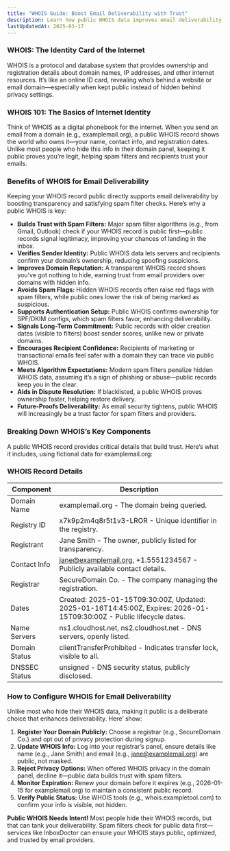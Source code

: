 ---
title: "WHOIS Guide: Boost Email Deliverability with Trust"
description: Learn how public WHOIS data improves email deliverability. Discover benefits, components, and setup for better inbox placement.
lastUpdatedAt: 2025-03-17
---

### WHOIS: The Identity Card of the Internet

WHOIS is a protocol and database system that provides ownership and registration details about domain names, IP addresses, and other internet resources. It’s like an online ID card, revealing who’s behind a website or email domain—especially when kept public instead of hidden behind privacy settings.

### WHOIS 101: The Basics of Internet Identity

Think of WHOIS as a digital phonebook for the internet. When you send an email from a domain (e.g., examplemail.org), a public WHOIS record shows the world who owns it—your name, contact info, and registration dates. Unlike most people who hide this info in their domain panel, keeping it public proves you’re legit, helping spam filters and recipients trust your emails.

### Benefits of WHOIS for Email Deliverability

Keeping your WHOIS record public directly supports email deliverability by boosting transparency and satisfying spam filter checks. Here’s why a public WHOIS is key:

- **Builds Trust with Spam Filters:** Major spam filter algorithms (e.g., from Gmail, Outlook) check if your WHOIS record is public first—public records signal legitimacy, improving your chances of landing in the inbox.
- **Verifies Sender Identity:** Public WHOIS data lets servers and recipients confirm your domain’s ownership, reducing spoofing suspicions.
- **Improves Domain Reputation:** A transparent WHOIS record shows you’ve got nothing to hide, earning trust from email providers over domains with hidden info.
- **Avoids Spam Flags:** Hidden WHOIS records often raise red flags with spam filters, while public ones lower the risk of being marked as suspicious.
- **Supports Authentication Setup:** Public WHOIS confirms ownership for SPF/DKIM configs, which spam filters favor, enhancing deliverability.
- **Signals Long-Term Commitment:** Public records with older creation dates (visible to filters) boost sender scores, unlike new or private domains.
- **Encourages Recipient Confidence:** Recipients of marketing or transactional emails feel safer with a domain they can trace via public WHOIS.
- **Meets Algorithm Expectations:** Modern spam filters penalize hidden WHOIS data, assuming it’s a sign of phishing or abuse—public records keep you in the clear.
- **Aids in Dispute Resolution:** If blacklisted, a public WHOIS proves ownership faster, helping restore delivery.
- **Future-Proofs Deliverability:** As email security tightens, public WHOIS will increasingly be a trust factor for spam filters and providers.

### Breaking Down WHOIS’s Key Components

A public WHOIS record provides critical details that build trust. Here’s what it includes, using fictional data for examplemail.org:

### WHOIS Record Details

<table>
  <thead>
    <tr>
      <th>Component</th>
      <th>Description</th>
    </tr>
  </thead>
  <tbody>
    <tr>
      <td>Domain Name</td>
      <td>examplemail.org - The domain being queried.</td>
    </tr>
    <tr>
      <td>Registry ID</td>
      <td>x7k9p2m4q8r5t1v3-LROR - Unique identifier in the registry.</td>
    </tr>
    <tr>
      <td>Registrant</td>
      <td>Jane Smith - The owner, publicly listed for transparency.</td>
    </tr>
    <tr>
      <td>Contact Info</td>
      <td>
        <a href="mailto:jane@examplemail.org">jane@examplemail.org</a>,
        +1.5551234567 - Publicly available contact details.
      </td>
    </tr>
    <tr>
      <td>Registrar</td>
      <td>SecureDomain Co. - The company managing the registration.</td>
    </tr>
    <tr>
      <td>Dates</td>
      <td>
        Created: 2025-01-15T09:30:00Z, Updated: 2025-01-16T14:45:00Z, Expires:
        2026-01-15T09:30:00Z - Public lifecycle dates.
      </td>
    </tr>
    <tr>
      <td>Name Servers</td>
      <td>
        ns1.cloudhost.net, ns2.cloudhost.net - DNS servers, openly listed.
      </td>
    </tr>
    <tr>
      <td>Domain Status</td>
      <td>
        clientTransferProhibited - Indicates transfer lock, visible to all.
      </td>
    </tr>
    <tr>
      <td>DNSSEC Status</td>
      <td>unsigned - DNS security status, publicly disclosed.</td>
    </tr>
  </tbody>
</table>

### How to Configure WHOIS for Email Deliverability

Unlike most who hide their WHOIS data, making it public is a deliberate choice that enhances deliverability. Here’ show:

1.  **Register Your Domain Publicly:** Choose a registrar (e.g., SecureDomain Co.) and opt out of privacy protection during signup.
2.  **Update WHOIS Info:** Log into your registrar’s panel, ensure details like name (e.g., Jane Smith) and email (e.g., [jane@examplemail.org](mailto:jane@examplemail.org "mailto:jane@examplemail.org")) are public, not masked.
3.  **Reject Privacy Options:** When offered WHOIS privacy in the domain panel, decline it—public data builds trust with spam filters.
4.  **Monitor Expiration:** Renew your domain before it expires (e.g., 2026-01-15 for examplemail.org) to maintain a consistent public record.
5.  **Verify Public Status:** Use WHOIS tools (e.g., whois.exampletool.com) to confirm your info is visible, not hidden.

**Public WHOIS Needs Intent!** Most people hide their WHOIS records, but that can tank your deliverability. Spam filters check for public data first—services like InboxDoctor can ensure your WHOIS stays public, optimized, and trusted by email providers.
